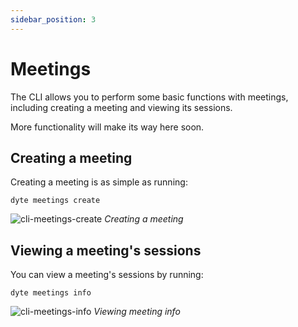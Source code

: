 ```yaml
---
sidebar_position: 3
---
```


# Meetings

The CLI allows you to perform some basic functions with meetings, including
creating a meeting and viewing its sessions.

More functionality will make its way here soon.

## Creating a meeting

Creating a meeting is as simple as running:

```shell
dyte meetings create
```

![cli-meetings-create](https://github.com/) _Creating a
meeting_

## Viewing a meeting's sessions

You can view a meeting's sessions by running:

```shell
dyte meetings info
```

![cli-meetings-info](https://github.com/) _Viewing meeting info_
